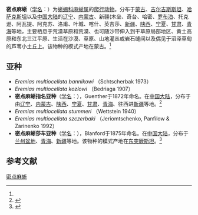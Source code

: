 {{Speciesbox
| name = 密点麻蜥
| status = 
| status_system = 
| image = 
| genus = Eremias
| species = multiocellata
| authority = (Guenther, 1872)<ref name='id4520'>{{cite web| url =http://www.bioinfo.cn/db05/BjdwSpecies.php?action=view&id=4520| title =密点麻蜥| work =《中国动物物种编目数据库》| publisher =中国科学院微生物研究所| author =中国科学院动物研究所| accessdate =2009-04-11| deadurl =yes| archiveurl =https://web.archive.org/web/20160305061141/http://www.bioinfo.cn/db05/BjdwSpecies.php?action=view&id=4520| archivedate =2016-03-05}}</ref>
}}

'''密点麻蜥'''（[[学名|学名]]：{{lang|la|''Eremias multiocellata''}}）为[[蜥蜴科|蜥蜴科]][[麻蜥属|麻蜥属]]的[[爬行动物|爬行动物]]。分布于[[蒙古|蒙古]]、[[吉尔吉斯斯坦|吉尔吉斯斯坦]]、[[哈萨克斯坦|哈萨克斯坦]]以及[[中国大陆|中国大陆]]的[[辽宁|辽宁]]、[[内蒙古|内蒙古]]、新疆(木垒、奇台、哈密、[[罗布泊|罗布泊]]、托克逊、阿瓦提、阿克苏、洛甫、叶城、喀什、英吉莎、[[新疆|新疆]]、[[陕西|陕西]]、[[宁夏|宁夏]]、[[甘肃|甘肃]]、[[青海|青海]]等地，主要栖息于荒漠草原和荒漠、也可随沙带伸入到干草原局部地区、黄土高原和东北三江平原、生活在沙漠、草原、山地灌丛或岩石缝间以及偶见于沼泽草甸的芦苇小土丘上。该物种的模式产地在蒙古。<ref name='id4520'/>

==亚种==
* ''Eremias multiocellata bannikowi'' （Schtscherbak 1973）
* ''Eremias multiocellata kozlowi'' （Bedriaga 1907）
*'''密点麻蜥指名亚种'''（[[学名|学名]]：{{lang|la|''Eremias multiocellata multiocellata''}}），Guenther于1872年命名。在[[中国大陆|中国大陆]]，分布于由[[辽宁|辽宁]]、[[内蒙古|内蒙古]]、[[陕西|陕西]]、[[宁夏|宁夏]]、[[甘肃|甘肃]]、[[青海|青海]]、往西进[[新疆|新疆]]等地。<ref name='id4521'>{{cite web| url =http://www.bioinfo.cn/db05/BjdwSpecies.php?action=view&id=4521| title =密点麻蜥指名亚种| work =《中国动物物种编目数据库》| publisher =中国科学院微生物研究所| author =中国科学院动物研究所| accessdate =2009-04-11| deadurl =yes| archiveurl =https://web.archive.org/web/20160305034352/http://www.bioinfo.cn/db05/BjdwSpecies.php?action=view&id=4521| archivedate =2016-03-05}}</ref>
* ''Eremias multiocellata stummeri'' （Wettstein 1940）
* ''Eremias multiocellata szczerbaki'' （Jeriomtschenko, Panfilow & Zarinenko 1992）
*'''密点麻蜥莎车亚种'''（[[学名|学名]]：{{lang|la|''Eremias multiocellata yakandensis''}}），Blanford于1875年命名。在[[中国大陆|中国大陆]]，分布于[[兰州盆地|兰州盆地]]、[[青海|青海]]、[[新疆|新疆]]等地。该物种的模式产地在[[东突厥斯坦|东突厥斯坦]]。<ref name='id4522'>{{cite web| url =http://www.bioinfo.cn/db05/BjdwSpecies.php?action=view&id=4522| title =密点麻蜥莎车亚种| work =《中国动物物种编目数据库》| publisher =中国科学院微生物研究所| author =中国科学院动物研究所| accessdate =2009-04-11| deadurl =yes| archiveurl =https://web.archive.org/web/20160305062041/http://www.bioinfo.cn/db05/BjdwSpecies.php?action=view&id=4522| archivedate =2016-03-05}}</ref>

== 参考文献 ==
{{reflist}}

{{Wikispecies|Eremias multiocellata}}
{{Taxonbar|from=Q1038369}}

[[Category:麻蜥属|密点麻蜥]]